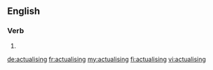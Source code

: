 ==English==

===Verb===
{{head|en|present participle}}

# {{present participle of|actualise|lang=en|nocat=1}}

[[de:actualising]]
[[fr:actualising]]
[[my:actualising]]
[[fi:actualising]]
[[vi:actualising]]
